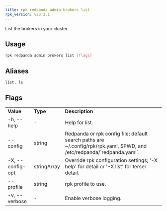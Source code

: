 ```yaml
---
title: rpk redpanda admin brokers list
rpk_version: v23.2.1
---
```


<head>
  <meta name="title" content="rpk redpanda admin brokers list | Redpanda Docs" />
  <meta name="description" content="rpk redpanda admin brokers list" />
  <link rel="canonical" href="https://docs.redpanda.com/docs/reference/rpk/rpk-redpanda/rpk-redpanda-admin-brokers-list/" />
</head>

List the brokers in your cluster.

## Usage

```bash
rpk redpanda admin brokers list [flags]
```

## Aliases

```bash
list, ls
```

## Flags

<table>
  <tbody>
    <tr>
      <td>
        <strong>Value</strong>
      </td>
      <td>
        <strong>Type</strong>
      </td>
      <td>
        <strong>Description</strong>
      </td>
    </tr>
    <tr>
      <td>-h, --help</td>
      <td>-</td>
      <td>Help for list.</td>
    </tr>
    <tr>
      <td>--config</td>
      <td>string</td>
      <td>
        Redpanda or rpk config file; default search paths are
        ~/.config/rpk/rpk.yaml, $PWD, and /etc/redpanda/`redpanda.yaml`.
      </td>
    </tr>
    <tr>
      <td>-X, --config-opt</td>
      <td>stringArray</td>
      <td>
        Override rpk configuration settings; '-X help' for detail or '-X list'
        for terser detail.
      </td>
    </tr>
    <tr>
      <td>--profile</td>
      <td>string</td>
      <td>rpk profile to use.</td>
    </tr>
    <tr>
      <td>-v, --verbose</td>
      <td>-</td>
      <td>Enable verbose logging.</td>
    </tr>
  </tbody>
</table>
